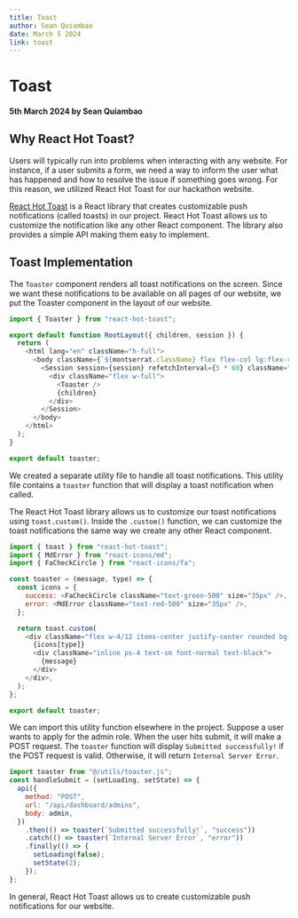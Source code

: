 ```yaml
---
title: Toast
author: Sean Quiambao
date: March 5 2024
link: toast
---
```


# Toast

#### 5th March 2024 by Sean Quiambao

## Why React Hot Toast?

Users will typically run into problems when interacting with any website. For instance, if a user submits a form, we need a way to inform the user what has happened and how to resolve the issue if something goes wrong. For this reason, we utilized React Hot Toast for our hackathon website.

[React Hot Toast](https://react-hot-toast.com/) is a React library that creates customizable push notifications (called toasts) in our project. React Hot Toast allows us to customize the notification like any other React component. The library also provides a simple API making them easy to implement.

## Toast Implementation

The `Toaster` component renders all toast notifications on the screen. Since we want these notifications to be available on all pages of our website, we put the Toaster component in the layout of our website.

```js title="src/app/layout.js"
import { Toaster } from "react-hot-toast";

export default function RootLayout({ children, session }) {
  return (
    <html lang="en" className="h-full">
      <body className={`${montserrat.className} flex flex-col lg:flex-row h-full`}>
        <Session session={session} refetchInterval={5 * 60} className="h-full">
          <div className="flex w-full">
            <Toaster />
            {children}
          </div>
        </Session>
      </body>
    </html>
  );
}

export default toaster;

```

We created a separate utility file to handle all toast notifications. This utility file contains a `toaster` function that will display a toast notification when called.

The React Hot Toast library allows us to customize our toast notifications using `toast.custom()`. Inside the `.custom()` function, we can customize the toast notifications the same way we create any other React component.

```js title="src/utils/toaster.js"
import { toast } from "react-hot-toast";
import { MdError } from "react-icons/md";
import { FaCheckCircle } from "react-icons/fa";

const toaster = (message, type) => {
  const icons = {
    success: <FaCheckCircle className="text-green-500" size="35px" />,
    error: <MdError className="text-red-500" size="35px" />,
  };

  return toast.custom(
    <div className="flex w-4/12 items-center justify-center rounded bg-white py-4 pl-2 pr-5 shadow-md md:w-2/12 md:pr-6">
      {icons[type]}
      <div className="inline ps-4 text-sm font-normal text-black">
        {message}
      </div>
    </div>,
  );
};

export default toaster;
```

We can import this utility function elsewhere in the project. Suppose a user wants to apply for the admin role. When the user hits submit, it will make a POST request. The `toaster` function will display `Submitted successfully!` if the POST request is valid. Otherwise, it will return `Internal Server Error`.

```jsx title="src/components/dynamic/form/Admin.jsx"
import toaster from "@/utils/toaster.js";
const handleSubmit = (setLoading, setState) => {
  api({
    method: "POST",
    url: "/api/dashboard/admins",
    body: admin,
  })
    .then(() => toaster(`Submitted successfully!`, "success"))
    .catch(() => toaster(`Internal Server Error`, "error"))
    .finally(() => {
      setLoading(false);
      setState(2);
    });
};
```

In general, React Hot Toast allows us to create customizable push notifications for our website.
